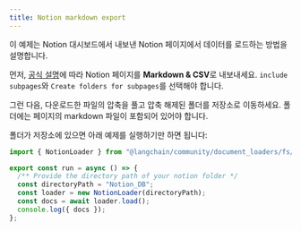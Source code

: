 ```yaml
---
title: Notion markdown export
---
```


이 예제는 Notion 대시보드에서 내보낸 Notion 페이지에서 데이터를 로드하는 방법을 설명합니다.

먼저, [공식 설명](https://www.notion.so/help/export-your-content)에 따라 Notion 페이지를 **Markdown & CSV**로 내보내세요. `include subpages`와 `Create folders for subpages`를 선택해야 합니다.

그런 다음, 다운로드한 파일의 압축을 풀고 압축 해제된 폴더를 저장소로 이동하세요. 폴더에는 페이지의 markdown 파일이 포함되어 있어야 합니다.

폴더가 저장소에 있으면 아래 예제를 실행하기만 하면 됩니다:

```typescript
import { NotionLoader } from "@langchain/community/document_loaders/fs/notion";

export const run = async () => {
  /** Provide the directory path of your notion folder */
  const directoryPath = "Notion_DB";
  const loader = new NotionLoader(directoryPath);
  const docs = await loader.load();
  console.log({ docs });
};
```
